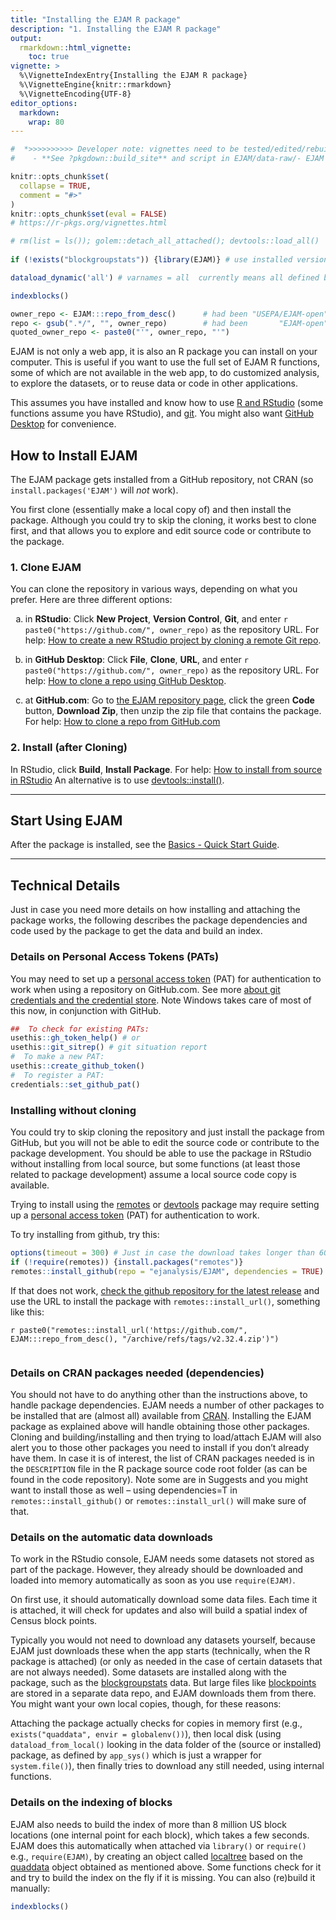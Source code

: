 ```yaml
---
title: "Installing the EJAM R package"
description: "1. Installing the EJAM R package"
output: 
  rmarkdown::html_vignette:
    toc: true
vignette: >
  %\VignetteIndexEntry{Installing the EJAM R package}
  %\VignetteEngine{knitr::rmarkdown}
  %\VignetteEncoding{UTF-8}
editor_options:
  markdown:
    wrap: 80
---
```


```r
#  *>>>>>>>>>> Developer note: vignettes need to be tested/edited/rebuilt regularly <<<<<<<<<<<*
#    - **See ?pkgdown::build_site** and script in EJAM/data-raw/- EJAM uses the pkgdown R package to build help and articles/ vignettes as web pages
```

```r
knitr::opts_chunk$set(
  collapse = TRUE,
  comment = "#>"
)
knitr::opts_chunk$set(eval = FALSE)
# https://r-pkgs.org/vignettes.html
```

```r
# rm(list = ls()); golem::detach_all_attached(); devtools::load_all()
 
if (!exists("blockgroupstats")) {library(EJAM)} # use installed version only if pkg not yet attached

dataload_dynamic('all') # varnames = all  currently means all defined by .arrow_ds_names

indexblocks()
```

```r
owner_repo <- EJAM:::repo_from_desc()      # had been "USEPA/EJAM-open"
repo <- gsub(".*/", "", owner_repo)        # had been       "EJAM-open"
quoted_owner_repo <- paste0("'", owner_repo, "'")
```

EJAM is not only a web app, it is also an R package you can install on your computer. This is useful if you want to use the full set of EJAM R functions, some of which are not available in the web app, to do customized analysis, to explore the datasets, or to reuse data or code in other applications.

This assumes you have installed and know how to use [R and RStudio](https://posit.co/download/rstudio-desktop/) (some functions assume you have RStudio), and [git](https://github.com/git-guides/install-git){.uri target="_blank" rel="noreferrer noopener"}. You might also want [GitHub Desktop](https://github.com/apps/desktop){.uri target="_blank" rel="noreferrer noopener"} for convenience.

## How to Install EJAM

The EJAM package gets installed from a GitHub repository, not CRAN (so `install.packages('EJAM')` will _not_ work).

You first clone (essentially make a local copy of) and then install the package. Although you could try to skip the cloning, it works best to clone first, and that allows you to explore and edit source code or contribute to the package.

### 1. Clone EJAM

You can clone the repository in various ways, depending on what you prefer. Here are three different options:

a.  in **RStudio**: Click **New Project**, **Version Control**, **Git**, and enter ``r paste0("https://github.com/", owner_repo)`` as the repository URL. For help: [How to create a new RStudio project by cloning a remote Git repo](https://docs.posit.co/ide/user/ide/guide/tools/version-control.html#creating-a-new-project-based-on-a-remote-git-or-subversion-repository){.uri target="_blank" rel="noreferrer noopener"}.

b.  in **GitHub Desktop**: Click **File**, **Clone**, **URL**, and enter ``r paste0("https://github.com/", owner_repo)`` as the repository URL. For help: [How to clone a repo using GitHub Desktop](https://docs.github.com/en/desktop/adding-and-cloning-repositories/cloning-and-forking-repositories-from-github-desktop){.uri target="_blank" rel="noreferrer noopener"}.

c.  at **GitHub.com**: Go to [the EJAM repository page](https://github.com/`r owner_repo` `r paste0("'github.com/", owner_repo, "'")`){.uri target="_blank" rel="noreferrer noopener"}, click the green **Code** button, **Download Zip**, then unzip the zip file that contains the package. For help: [How to clone a repo from GitHub.com](https://docs.github.com/en/repositories/creating-and-managing-repositories/cloning-a-repository){.uri target="_blank" rel="noreferrer noopener"}

### 2. Install (after Cloning)

In RStudio, click **Build**, **Install Package**. For help: [How to install from source in RStudio](https://docs.posit.co/ide/user/ide/guide/pkg-devel/writing-packages.html#working-with-an-existing-package){.uri target="_blank" rel="noreferrer noopener"} An alternative is to use [devtools::install()](https://devtools.r-lib.org){.uri target="_blank" rel="noreferrer noopener"}.

------------------------------------------------------------------------

## Start Using EJAM

After the package is installed, see the [Basics - Quick Start Guide](basics.html).

------------------------------------------------------------------------

## Technical Details

Just in case you need more details on how installing and attaching the package works, the following describes the package dependencies and code used by the package to get the data and build an index.

### Details on Personal Access Tokens (PATs)

You may need to set up a [personal access token](https://docs.github.com/en/authentication/keeping-your-account-and-data-secure/managing-your-personal-access-tokens#about-personal-access-tokens){.uri target="_blank" rel="noreferrer noopener"} (PAT) for authentication to work when using a repository on GitHub.com. See more [about git credentials and the credential store](https://usethis.r-lib.org/articles/git-credentials.html#git-credential-helpers-and-the-credential-store). Note Windows takes care of most of this now, in conjunction with GitHub.
```r
##  To check for existing PATs:
usethis::gh_token_help() # or
usethis::git_sitrep() # git situation report
#  To make a new PAT:
usethis::create_github_token()
#  To register a PAT:
credentials::set_github_pat()
```

### Installing without cloning

You could try to skip cloning the repository and just install the package from GitHub, but you will not be able to edit the source code or contribute to the package development. You should be able to use the package in RStudio without installing from local source, but some functions (at least those related to package development) assume a local source code copy is available.

Trying to install using the [remotes](https://remotes.r-lib.org){.uri target="_blank" rel="noreferrer noopener"} or [devtools](https://devtools.r-lib.org){.uri target="_blank" rel="noreferrer noopener"} package may require setting up a [personal access token](https://docs.github.com/en/authentication/keeping-your-account-and-data-secure/managing-your-personal-access-tokens#about-personal-access-tokens){.uri target="_blank" rel="noreferrer noopener"} (PAT) for authentication to work.

To try installing from github, try this:
```r
options(timeout = 300) # Just in case the download takes longer than 60 seconds
if (!require(remotes)) {install.packages("remotes")}
remotes::install_github(repo = "ejanalysis/EJAM", dependencies = TRUE)
```

If that does not work, [check the github repository for the latest release](`r paste0("https://github.com/", EJAM:::repo_from_desc(), "/releases/latest")`) and use the URL to install the package with `remotes::install_url()`, something like this:

``r paste0("remotes::install_url('https://github.com/", EJAM:::repo_from_desc(), "/archive/refs/tags/v2.32.4.zip')")``
```r

```

### Details on CRAN packages needed (dependencies)

You should not have to do anything other than the instructions above, to handle package dependencies. EJAM needs a number of other packages to be installed that are (almost all) available from [CRAN](https://cran.r-project.org). Installing the EJAM package as explained above will handle obtaining those other packages. Cloning and building/installing and then trying to load/attach EJAM will also alert you to those other packages you need to install if you don't already have them. In case it is of interest, the list of CRAN packages needed is in the `DESCRIPTION` file in the R package source code root folder (as can be found in the code repository). Note some are in Suggests and you might want to install those as well -- using dependencies=T in `remotes::install_github()` or `remotes::install_url()` will make sure of that.

### Details on the automatic data downloads

To work in the RStudio console, EJAM needs some datasets not stored as part of the package. However, they already should be downloaded and loaded into memory automatically as soon as you use `require(EJAM)`. 

On first use, it should automatically download some data files. Each time it is attached, it will check for updates and also will build a spatial index of Census block points.

Typically you would not need to download any datasets yourself, because EJAM just downloads these when the app starts (technically, when the R package is attached) (or only as needed in the case of certain datasets that are not always needed). Some datasets are installed along with the package, such as the [blockgroupstats](../reference/blockgroupstats.html) data. But large files like [blockpoints](../reference/blockpoints.html) are stored in a separate data repo, and EJAM downloads them from there. You might want your own local copies, though, for these reasons:
 
Attaching the package actually checks for copies in memory first (e.g., `exists("quaddata", envir = globalenv())`), then local disk (using `dataload_from_local()` looking in the data folder of the (source or installed) package, as defined by `app_sys()` which is just a wrapper for `system.file()`), then finally tries to download any still needed, using internal functions.

### Details on the indexing of blocks

EJAM also needs to build the index of more than 8 million US block locations (one internal point for each block), which takes a few seconds. EJAM does this automatically when attached via `library()` or `require()` e.g., `require(EJAM)`, by creating an object called [localtree](../reference/localtree.html) based on the [quaddata](../reference/quaddata.html) object obtained as mentioned above. Some functions check for it and try to build the index on the fly if it is missing. You can also (re)build it manually:

```r
indexblocks()
```

